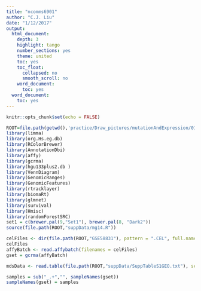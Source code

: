 ```yaml
---
title: "ncomms6901"
author: "C.J. Liu"
date: "1/12/2017"
output:
  html_document:
    depth: 3
    highlight: tango
    number_sections: yes
    theme: united
    toc: yes
    toc_float:
      collapsed: no
      smooth_scroll: no
    word_document:
      toc: yes
  word_document:
    toc: yes
---
```


```r
knitr::opts_chunk$set(echo = FALSE)
```
```r
ROOT=file.path(getwd(),'practice/Draw_pictures/mutationAndExpression/01.geneMuatationWithExpressionImprovePrediction')
library(limma)
library(org.Hs.eg.db)
library(RColorBrewer)
library(AnnotationDbi)
library(affy)
library(gcrma)
library(hgu133plus2.db )
library(VennDiagram)
library(GenomicRanges)
library(GenomicFeatures)
library(rtracklayer)
library(biomaRt)
library(glmnet)
library(survival)
library(Hmisc)
library(randomForestSRC)
set1 = c(brewer.pal(9,"Set1"), brewer.pal(8, "Dark2"))
source(file.path(ROOT,"suppData/mg14.R"))
```
```r
celFiles <- dir(file.path(ROOT,"GSE58831"), pattern = ".CEL", full.names = T)
celFiles
affyBatch <- read.affybatch(filenames = celFiles)
gset = gcrma(affyBatch)

mdsData <- read.table(file.path(ROOT,"suppData/SuppTableS1GEO.txt"), sep="\t", header=TRUE, check.names=FALSE)

samples = sub("_.+","", sampleNames(gset))
sampleNames(gset) = samples
```


